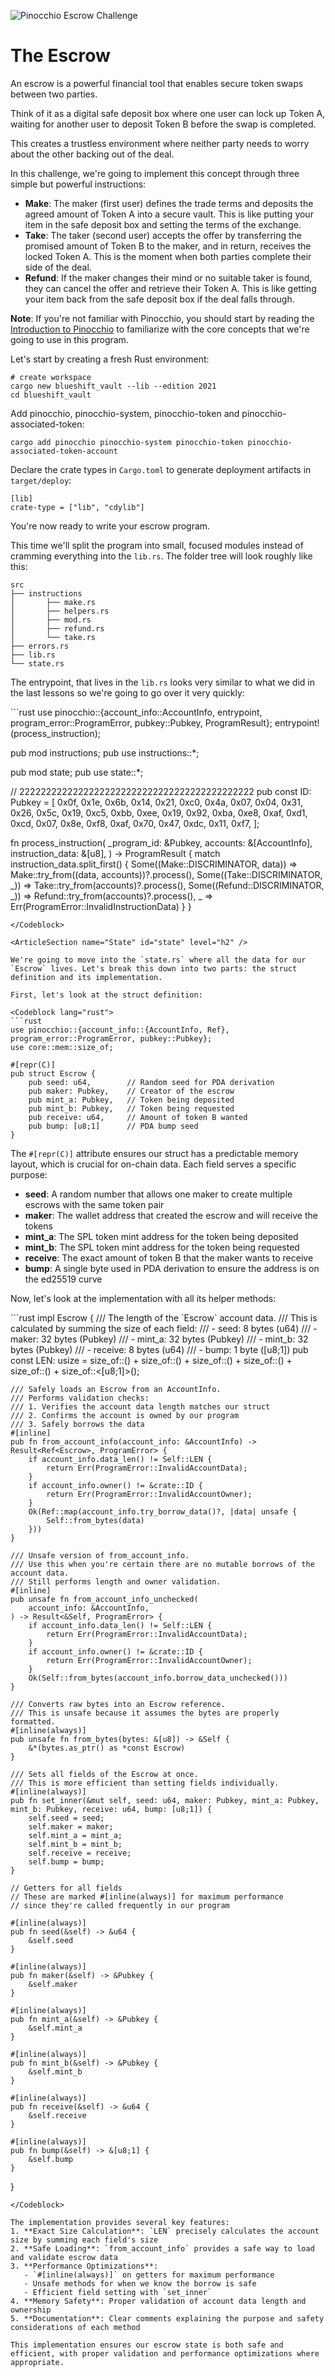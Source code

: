 ![Pinocchio Escrow Challenge](/graphics/challenge-banners/pinocchio-escrow.png)

# The Escrow

An escrow is a powerful financial tool that enables secure token swaps between two parties.

Think of it as a digital safe deposit box where one user can lock up Token A, waiting for another user to deposit Token B before the swap is completed.

This creates a trustless environment where neither party needs to worry about the other backing out of the deal.

In this challenge, we're going to implement this concept through three simple but powerful instructions:
- **Make**: The maker (first user) defines the trade terms and deposits the agreed amount of Token A into a secure vault. This is like putting your item in the safe deposit box and setting the terms of the exchange.
- **Take**: The taker (second user) accepts the offer by transferring the promised amount of Token B to the maker, and in return, receives the locked Token A. This is the moment when both parties complete their side of the deal.
- **Refund**: If the maker changes their mind or no suitable taker is found, they can cancel the offer and retrieve their Token A. This is like getting your item back from the safe deposit box if the deal falls through.

**Note**: If you're not familiar with Pinocchio, you should start by reading the [Introduction to Pinocchio](learn.blueshift.gg/en/courses/introduction-to-pinocchio) to familiarize with the core concepts that we're going to use in this program.

<ArticleSection name="Installation" id="installation" level="h2" />

Let's start by creating a fresh Rust environment:

```
# create workspace
cargo new blueshift_vault --lib --edition 2021
cd blueshift_vault
```

Add pinocchio, pinocchio-system, pinocchio-token and pinocchio-associated-token:

```
cargo add pinocchio pinocchio-system pinocchio-token pinocchio-associated-token-account
```

Declare the crate types in `Cargo.toml` to generate deployment artifacts in `target/deploy`:

```
[lib]
crate-type = ["lib", "cdylib"]
```

You're now ready to write your escrow program.

<ArticleSection name="Template" id="template" level="h2" />

This time we'll split the program into small, focused modules instead of cramming everything into the `lib.rs`. The folder tree will look roughly like this:

```
src
├── instructions
│       ├── make.rs
│       ├── helpers.rs
│       ├── mod.rs
│       ├── refund.rs
│       └── take.rs
├── errors.rs
├── lib.rs
└── state.rs
```

The entrypoint, that lives in the `lib.rs` looks very similar to what we did in the last lessons so we're going to go over it very quickly:

<Codeblock lang="rust">
```rust
use pinocchio::{account_info::AccountInfo, entrypoint, program_error::ProgramError, pubkey::Pubkey, ProgramResult};
entrypoint!(process_instruction);

pub mod instructions;
pub use instructions::*;

pub mod state;
pub use state::*;

// 22222222222222222222222222222222222222222222
pub const ID: Pubkey = [
    0x0f, 0x1e, 0x6b, 0x14, 0x21, 0xc0, 0x4a, 0x07,
    0x04, 0x31, 0x26, 0x5c, 0x19, 0xc5, 0xbb, 0xee,
    0x19, 0x92, 0xba, 0xe8, 0xaf, 0xd1, 0xcd, 0x07,
    0x8e, 0xf8, 0xaf, 0x70, 0x47, 0xdc, 0x11, 0xf7,
];

fn process_instruction(
    _program_id: &Pubkey,
    accounts: &[AccountInfo],
    instruction_data: &[u8],
) -> ProgramResult {
    match instruction_data.split_first() {
        Some((Make::DISCRIMINATOR, data)) => Make::try_from((data, accounts))?.process(),
        Some((Take::DISCRIMINATOR, _)) => Take::try_from(accounts)?.process(),
        Some((Refund::DISCRIMINATOR, _)) => Refund::try_from(accounts)?.process(),
        _ => Err(ProgramError::InvalidInstructionData)
    }
}
```
</Codeblock>

<ArticleSection name="State" id="state" level="h2" />

We're going to move into the `state.rs` where all the data for our `Escrow` lives. Let's break this down into two parts: the struct definition and its implementation.

First, let's look at the struct definition:

<Codeblock lang="rust">
```rust
use pinocchio::{account_info::{AccountInfo, Ref}, program_error::ProgramError, pubkey::Pubkey};
use core::mem::size_of;

#[repr(C)]
pub struct Escrow {
    pub seed: u64,        // Random seed for PDA derivation
    pub maker: Pubkey,    // Creator of the escrow
    pub mint_a: Pubkey,   // Token being deposited
    pub mint_b: Pubkey,   // Token being requested
    pub receive: u64,     // Amount of token B wanted
    pub bump: [u8;1]      // PDA bump seed
}
```
</Codeblock>

The `#[repr(C)]` attribute ensures our struct has a predictable memory layout, which is crucial for on-chain data. Each field serves a specific purpose:
- **seed**: A random number that allows one maker to create multiple escrows with the same token pair
- **maker**: The wallet address that created the escrow and will receive the tokens
- **mint_a**: The SPL token mint address for the token being deposited
- **mint_b**: The SPL token mint address for the token being requested
- **receive**: The exact amount of token B that the maker wants to receive
- **bump**: A single byte used in PDA derivation to ensure the address is on the ed25519 curve

Now, let's look at the implementation with all its helper methods:

<Codeblock lang="rust">
```rust
impl Escrow {
    /// The length of the `Escrow` account data.
    /// This is calculated by summing the size of each field:
    /// - seed: 8 bytes (u64)
    /// - maker: 32 bytes (Pubkey)
    /// - mint_a: 32 bytes (Pubkey)
    /// - mint_b: 32 bytes (Pubkey)
    /// - receive: 8 bytes (u64)
    /// - bump: 1 byte ([u8;1])
    pub const LEN: usize = size_of::<u64>()
        + size_of::<Pubkey>()
        + size_of::<Pubkey>()
        + size_of::<Pubkey>()
        + size_of::<u64>()
        + size_of::<[u8;1]>();

    /// Safely loads an Escrow from an AccountInfo.
    /// Performs validation checks:
    /// 1. Verifies the account data length matches our struct
    /// 2. Confirms the account is owned by our program
    /// 3. Safely borrows the data
    #[inline]
    pub fn from_account_info(account_info: &AccountInfo) -> Result<Ref<Escrow>, ProgramError> {
        if account_info.data_len() != Self::LEN {
            return Err(ProgramError::InvalidAccountData);
        }
        if account_info.owner() != &crate::ID {
            return Err(ProgramError::InvalidAccountOwner);
        }
        Ok(Ref::map(account_info.try_borrow_data()?, |data| unsafe {
            Self::from_bytes(data)
        }))
    }

    /// Unsafe version of from_account_info.
    /// Use this when you're certain there are no mutable borrows of the account data.
    /// Still performs length and owner validation.
    #[inline]
    pub unsafe fn from_account_info_unchecked(
        account_info: &AccountInfo,
    ) -> Result<&Self, ProgramError> {
        if account_info.data_len() != Self::LEN {
            return Err(ProgramError::InvalidAccountData);
        }
        if account_info.owner() != &crate::ID {
            return Err(ProgramError::InvalidAccountOwner);
        }
        Ok(Self::from_bytes(account_info.borrow_data_unchecked()))
    }

    /// Converts raw bytes into an Escrow reference.
    /// This is unsafe because it assumes the bytes are properly formatted.
    #[inline(always)]
    pub unsafe fn from_bytes(bytes: &[u8]) -> &Self {
        &*(bytes.as_ptr() as *const Escrow)
    }

    /// Sets all fields of the Escrow at once.
    /// This is more efficient than setting fields individually.
    #[inline(always)]
    pub fn set_inner(&mut self, seed: u64, maker: Pubkey, mint_a: Pubkey, mint_b: Pubkey, receive: u64, bump: [u8;1]) {
        self.seed = seed;
        self.maker = maker;
        self.mint_a = mint_a;
        self.mint_b = mint_b;
        self.receive = receive;
        self.bump = bump;
    }

    // Getters for all fields
    // These are marked #[inline(always)] for maximum performance
    // since they're called frequently in our program

    #[inline(always)]
    pub fn seed(&self) -> &u64 {
        &self.seed
    }

    #[inline(always)]
    pub fn maker(&self) -> &Pubkey {
        &self.maker
    }

    #[inline(always)]
    pub fn mint_a(&self) -> &Pubkey {
        &self.mint_a
    }

    #[inline(always)]
    pub fn mint_b(&self) -> &Pubkey {
        &self.mint_b
    }

    #[inline(always)]
    pub fn receive(&self) -> &u64 {
        &self.receive
    }

    #[inline(always)]
    pub fn bump(&self) -> &[u8;1] {
        &self.bump
    }
}
```
</Codeblock>

The implementation provides several key features:
1. **Exact Size Calculation**: `LEN` precisely calculates the account size by summing each field's size
2. **Safe Loading**: `from_account_info` provides a safe way to load and validate escrow data
3. **Performance Optimizations**:
   - `#[inline(always)]` on getters for maximum performance
   - Unsafe methods for when we know the borrow is safe
   - Efficient field setting with `set_inner`
4. **Memory Safety**: Proper validation of account data length and ownership
5. **Documentation**: Clear comments explaining the purpose and safety considerations of each method

This implementation ensures our escrow state is both safe and efficient, with proper validation and performance optimizations where appropriate.
